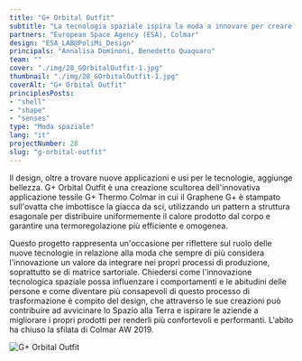 ```yaml
---
title: "G+ Orbital Outfit"
subtitle: "La tecnologia spaziale ispira la moda a innovare per creare prodotti più confortevoli e performanti, oltre che belli."
partners: "European Space Agency (ESA), Colmar"
design: "ESA_LAB@PoliMi_Design"
principals: "Annalisa Dominoni, Benedetto Quaquaro"
team: ""
cover: "./img/28_GOrbitalOutfit-1.jpg"
thumbnail: "./img/28_GOrbitalOutfit-1.jpg"
coverAlt: "G+ Orbital Outfit"
principlesPosts: 
- "shell"
- "shape"
- "senses"
type: "Moda spaziale"
lang: "it"
projectNumber: 28
slug: "g-orbital-outfit"
---
```



Il design, oltre a trovare nuove applicazioni e usi per le tecnologie, aggiunge bellezza. G+ Orbital Outfit è una creazione scultorea dell'innovativa applicazione tessile G+ Thermo Colmar in cui il Graphene G+ è stampato sull'ovatta che imbottisce la giacca da sci, utilizzando un pattern a struttura esagonale per distribuire uniformemente il calore prodotto dal corpo e garantire una termoregolazione più efficiente e omogenea.

Questo progetto rappresenta un'occasione per riflettere sul ruolo delle nuove tecnologie in relazione alla moda che sempre di più considera l'innovazione un valore da integrare nei propri processi di produzione, soprattutto se di matrice sartoriale. Chiedersi come l'innovazione tecnologica spaziale possa influenzare i comportamenti e le abitudini delle persone e come diventare più consapevoli di questo processo di trasformazione è compito del design, che attraverso le sue creazioni può contribuire ad avvicinare lo Spazio alla Terra e ispirare le aziende a migliorare i propri prodotti per renderli più confortevoli e performanti. L'abito ha chiuso la sfilata di Colmar AW 2019.

<Image src={Image1} alt="G+ Orbital Outfit" class="py-6 w-full"/>